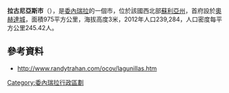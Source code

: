 {{coord|10.1333|N|71.2500|W|source:wikidata|display=title}}

'''拉古尼亞斯市'''（{{lang-es|Municipio Lagunillas}}），是[[委內瑞拉|委內瑞拉]]的一個市，位於該國西北部[[蘇利亞州|蘇利亞州]]，首府設於[[奧赫達城|奧赫達城]]，面積975平方公里，海拔高度3米，2012年人口239,284，人口密度每平方公里245.42人。

==參考資料==
* http://www.randytrahan.com/ocov/lagunillas.htm {{Wayback|url=http://www.randytrahan.com/ocov/lagunillas.htm |date=20200225093544 }}

{{Venezuela-geo-stub}}
[[Category:委內瑞拉行政區劃|Category:委內瑞拉行政區劃]]